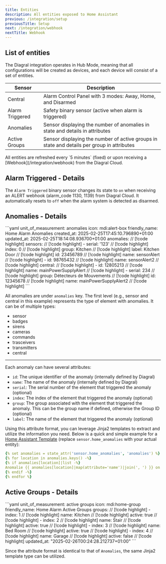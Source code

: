 ```yaml
---
title: Entities
description: All entities exposed to Home Assistant
previous: /integration/setup
previousTitle: Setup
next: /integration/webhook
nextTitle: Webhook
---
```


## List of entities

The Diagral integration operates in Hub Mode, meaning that all configurations will be created as devices, and each device will consist of a set of entities.

| Sensor                    | Description                                                                                |
| ------------------------- | ------------------------------------------------------------------------------------------ |
| Central                   | Alarm Control Panel with 3 modes: Away, Home, and Disarmed                                 |
| Alarm Triggered           | Safety binary sensor (active when alarm is triggered)                                      |
| Anomalies                 | Sensor displaying the number of anomalies in state and details in attributes               |
| Active Groups             | Sensor displaying the number of active groups in state and details per group in attributes |

<Info>
All entities are refreshed every `5 minutes` (fixed) or upon receiving a [Webhook](/integration/webhook) from the Diagral Cloud.
</Info>

## Alarm Triggered - Details

The `Alarm Triggered` binary sensor changes its state to `on` when receiving an ALERT webhook (alarm_code 1130, 1139) from Diagral Cloud.
It automatically resets to `off` when the alarm system is detected as disarmed.

## Anomalies - Details

<Card title="Example of Anomalies Sensor Attributes" icon="newspaper">
```yaml
unit_of_measurement: anomalies
icon: mdi:alert-box
friendly_name: Home Alarm Anomalies
created_at: 2025-02-25T17:45:10.796890+01:00
updated_at: 2025-02-25T18:14:08.936700+01:00
anomalies: // [!code highlight]
  sensors: // [!code highlight]
    - serial: '123' // [!code highlight]
      index: 0 // [!code highlight]
      group: Kitchen // [!code highlight]
      label: Kitchen Door // [!code highlight]
      id: 23456789 // [!code highlight]
      name: sensorAlert // [!code highlight]
    - id: 98765432 // [!code highlight]
      name: sensorAlert2 // [!code highlight]
  central: // [!code highlight]
    - id: 12805213 // [!code highlight]
      name: mainPowerSupplyAlert // [!code highlight]
    - serial: 234 // [!code highlight]
      group: Détecteurs de Mouvements // [!code highlight]
      id: 12345678 // [!code highlight]
      name: mainPowerSupplyAlert2 // [!code highlight]
```
</Card>

All anomalies are under `anomalies` key. The first level (e.g., sensor and central in this example) represents the type of element with anomalies. It can be of multiple types:
- sensor
- badges
- sirens
- cameras
- commands
- trasceivers
- transmitters
- central

---

Each anomaly can have several attributes:
- `id`: The unique identifier of the anomaly (internally defined by Diagral)
- `name`: The name of the anomaly (internally defined by Diagral)
- `serial`: The serial number of the element that triggered the anomaly (optional)
- `index`: The index of the element that triggered the anomaly (optional)
- `group`: The group associated with the element that triggered the anomaly. This can be the group name if defined, otherwise the Group ID (optional)
- `label`: The name of the element that triggered the anomaly (optional)

Using this attribute format, you can leverage Jinja2 templates to extract and utilize the information you need.
Below is a quick and simple example for a [Home Assistant Template](https://my.home-assistant.io/redirect/developer_template/) (replace `sensor.home_anomalies` with your actual entity):

```yaml
{% set anomalies = state_attr('sensor.home_anomalies', 'anomalies') %}
{% for location in anomalies.keys() -%}
{% if anomalies[location]|list -%}
Anomalie {{ anomalies[location]|map(attribute='name')|join(', ') }} on {{ location|capitalize }}
{% endif -%}
{% endfor %}
```

## Active Groups - Details

<Card title="Example of Active Groups Sensor Attributes" icon="newspaper">
```yaml
unit_of_measurement: active groups
icon: mdi:home-group
friendly_name: Home Alarm Active Groups
groups: // [!code highlight]
  - index: 1 // [!code highlight]
    name: Kitchen // [!code highlight]
    active: true // [!code highlight]
  - index: 2 // [!code highlight]
    name: Stair // [!code highlight]
    active: true // [!code highlight]
  - index: 3 // [!code highlight]
    name: Bed Room // [!code highlight]
    active: true // [!code highlight]
  - index: 4 // [!code highlight]
    name: Garage // [!code highlight]
    active: false // [!code highlight]
updated_at: "2025-02-26T00:24:28.212737+01:00"
```
</Card>

Since the attribute format is identical to that of `Anomalies`, the same Jinja2 template type can be utilized.
